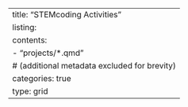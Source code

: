 ---
title: "STEMcoding Activities"
listing:
  contents:
    - "projects/*.qmd"
  # (additional metadata excluded for brevity)
  categories: true
  type: grid
---